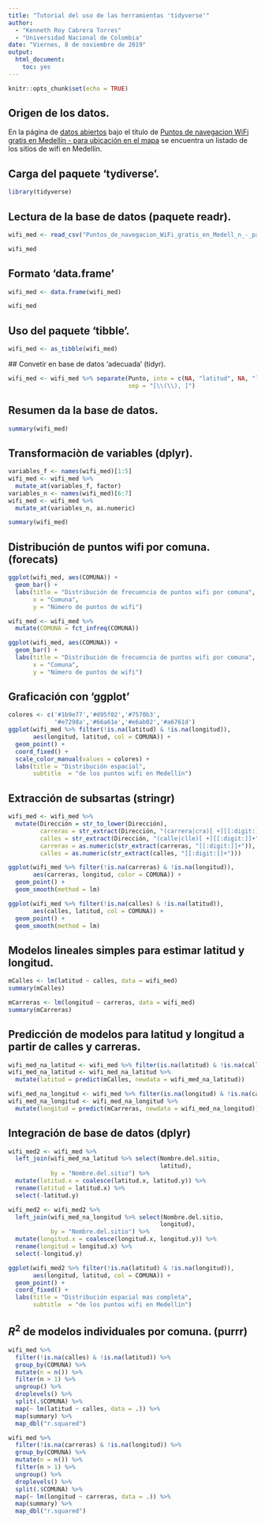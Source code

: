 ```yaml
---
title: "Tutorial del uso de las herramientas 'tidyverse'"
author: 
  - "Kenneth Roy Cabrera Torres"
  - "Universidad Nacional de Colombia"
date: "Viernes, 8 de noviembre de 2019"
output: 
  html_document: 
    toc: yes
---
```


```r
knitr::opts_chunk$set(echo = TRUE)
```


## Origen de los datos.

En la página de [datos abiertos](https://datos.gov.co/) bajo el título de [Puntos de navegacion WiFi gratis en Medellín - para ubicación en el mapa](https://www.datos.gov.co/Ciencia-Tecnolog-a-e-Innovaci-n/Puntos-de-navegacion-WiFi-gratis-en-Medell-n-para-/kkkb-uzjh) se encuentra un listado de los sitios de wifi en Medellín.



## Carga del paquete 'tydiverse'.

```r
library(tidyverse)
```


## Lectura de la base de datos (paquete readr).


```r
wifi_med <- read_csv("Puntos_de_navegacion_WiFi_gratis_en_Medell_n_-_para_ubicaci_n_en_el_mapa.csv")
```

```r
wifi_med
```

## Formato 'data.frame' 

```r
wifi_med <- data.frame(wifi_med)
```

```r
wifi_med
```


## Uso del paquete 'tibble'.

```r
wifi_med <- as_tibble(wifi_med)
```

  ## Convetir en base de datos 'adecuada' (tidyr).

```r
wifi_med <- wifi_med %>% separate(Punto, into = c(NA, "latitud", NA, "longitud", NA),
                                  sep = "[\\(\\), ]")
```

## Resumen da la base de datos.

```r
summary(wifi_med)
```

## Transformaciòn de variables (dplyr).

```r
variables_f <- names(wifi_med)[1:5]
wifi_med <- wifi_med %>% 
  mutate_at(variables_f, factor)
variables_n <- names(wifi_med)[6:7]
wifi_med <- wifi_med %>% 
  mutate_at(variables_n, as.numeric)
```


```r
summary(wifi_med)
```

## Distribución de puntos wifi por comuna. (forecats)

```r
ggplot(wifi_med, aes(COMUNA)) +
  geom_bar() +
  labs(title = "Distribución de frecuencia de puntos wifi por comuna",
       x = "Comuna",
       y = "Número de puntos de wifi")
```

```r
wifi_med <- wifi_med %>% 
  mutate(COMUNA = fct_infreq(COMUNA))
```


```r
ggplot(wifi_med, aes(COMUNA)) +
  geom_bar() +
  labs(title = "Distribución de frecuencia de puntos wifi por comuna",
       x = "Comuna",
       y = "Número de puntos de wifi")
```



## Graficación con 'ggplot'  

```r
colores <- c('#1b9e77','#d95f02','#7570b3',
             '#e7298a','#66a61e','#e6ab02','#a6761d')
ggplot(wifi_med %>% filter(!is.na(latitud) & !is.na(longitud)), 
       aes(longitud, latitud, col = COMUNA)) +
  geom_point() +
  coord_fixed() +
  scale_color_manual(values = colores) +
  labs(title = "Distribución espacial",
       subtitle  = "de los puntos wifi en Medellín")
```

## Extracción de subsartas (stringr)

```r
wifi_med <- wifi_med %>% 
  mutate(Dirección = str_to_lower(Dirección),
         carreras = str_extract(Dirección, "(carrera|cra)[ +][[:digit:]]+"),
         calles = str_extract(Dirección, "(calle|clle)[ +][[:digit:]]+"),
         carreras = as.numeric(str_extract(carreras, "[[:digit:]]+")),
         calles = as.numeric(str_extract(calles, "[[:digit:]]+")))
```

```r
ggplot(wifi_med %>% filter(!is.na(carreras) & !is.na(longitud)), 
       aes(carreras, longitud, color = COMUNA)) +
  geom_point() +
  geom_smooth(method = lm)
```

```r
ggplot(wifi_med %>% filter(!is.na(calles) & !is.na(latitud)), 
       aes(calles, latitud, col = COMUNA)) +
  geom_point() +
  geom_smooth(method = lm)
```

## Modelos lineales simples para estimar latitud y longitud.

```r
mCalles <- lm(latitud ~ calles, data = wifi_med)
summary(mCalles)
```

```r
mCarreras <- lm(longitud ~ carreras, data = wifi_med)
summary(mCarreras)
```

## Predicción de modelos para latitud y longitud a partir de calles y carreras.

```r
wifi_med_na_latitud <- wifi_med %>% filter(is.na(latitud) & !is.na(calles))
wifi_med_na_latitud <- wifi_med_na_latitud %>% 
  mutate(latitud = predict(mCalles, newdata = wifi_med_na_latitud))
```

```r
wifi_med_na_longitud <- wifi_med %>% filter(is.na(longitud) & !is.na(carreras))
wifi_med_na_longitud <- wifi_med_na_longitud %>% 
  mutate(longitud = predict(mCarreras, newdata = wifi_med_na_longitud))
```


## Integración de base de datos (dplyr)

```r
wifi_med2 <- wifi_med %>% 
  left_join(wifi_med_na_latitud %>% select(Nombre.del.sitio,
                                           latitud),
            by = "Nombre.del.sitio") %>% 
  mutate(latitud.x = coalesce(latitud.x, latitud.y)) %>% 
  rename(latitud = latitud.x) %>% 
  select(-latitud.y)
```


```r
wifi_med2 <- wifi_med2 %>% 
  left_join(wifi_med_na_longitud %>% select(Nombre.del.sitio,
                                           longitud),
            by = "Nombre.del.sitio") %>% 
  mutate(longitud.x = coalesce(longitud.x, longitud.y)) %>% 
  rename(longitud = longitud.x) %>% 
  select(-longitud.y)
```

```r
ggplot(wifi_med2 %>% filter(!is.na(latitud) & !is.na(longitud)), 
       aes(longitud, latitud, col = COMUNA)) +
  geom_point() +
  coord_fixed() +
  labs(title = "Distribución espacial mas completa",
       subtitle  = "de los puntos wifi en Medellín")
```

## $R^2$ de modelos individuales por comuna. (purrr)

```r
wifi_med %>%
  filter(!is.na(calles) & !is.na(latitud)) %>%   
  group_by(COMUNA) %>% 
  mutate(n = n()) %>% 
  filter(n > 1) %>% 
  ungroup() %>% 
  droplevels() %>% 
  split(.$COMUNA) %>% 
  map(~ lm(latitud ~ calles, data = .)) %>%
  map(summary) %>%
  map_dbl("r.squared")
```

```r
wifi_med %>%
  filter(!is.na(carreras) & !is.na(longitud)) %>%   
  group_by(COMUNA) %>% 
  mutate(n = n()) %>% 
  filter(n > 1) %>% 
  ungroup() %>% 
  droplevels() %>% 
  split(.$COMUNA) %>% 
  map(~ lm(longitud ~ carreras, data = .)) %>%
  map(summary) %>%
  map_dbl("r.squared")
```


